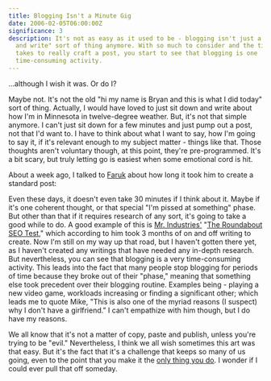 ```yaml
---
title: Blogging Isn't a Minute Gig
date: 2006-02-05T06:00:00Z
significance: 3
description: It's not as easy as it used to be - blogging isn't just a "sit down
  and write" sort of thing anymore. With so much to consider and the time it
  takes to really craft a post, you start to see that blogging is one
  time-consuming activity.
---
```


...although I wish it was. Or do I?

Maybe not. It's not the old "hi my name is Bryan and this is what I did today" sort of thing. Actually, I would have loved to just sit down and write about how I'm in Minnesota in twelve-degree weather. But, it's not that simple anymore. I can't just sit down for a few minutes and just pump out a post, not that I'd want to. I have to think about what I want to say, how I'm going to say it, if it's relevant enough to my subject matter - things like that. Those thoughts aren't voluntary though, at this point, they're pre-programmed. It's a bit scary, but truly letting go is easiest when some emotional cord is hit.

About a week ago, I talked to [Faruk][1] about how long it took him to create a standard post:

<dialog>
<dt>Bryan</dt>
<dd>How long does it take you to write?</dd>
<dt>Faruk</dt>
<dd>hmm, depends</dd>
<dt>Faruk</dt>
<dd>an article like my Newsvine: Organic web article is generally 2~ hours</dd>
<dt>Faruk</dt>
<dd>more if I feel my writing hasn't been consistent enough</dd>
<dt>Bryan</dt>
<dd>I see.</dd>
<dt>Bryan</dt>
<dd>Wow. Some of mine take about 30 minutes. Maybe that's too quick?</dd>
<dt>Faruk</dt>
<dd>my log posts are usually around half an hour to an hour</dd>
<dt>Faruk</dt>
<dd>I tend to get sidetracked a lot, too.</dd>
</dialog>

Even these days, it doesn't even take 30 minutes if I think about it. Maybe if it's one coherent thought, or that special "I'm pissed at something" phase. But other than that if it requires research of any sort, it's going to take a good while to do. A good example of this is [Mr. Industries'][2] "[The Roundabout SEO Test][3]," which according to him took 3 months of on and off writing to create. Now I'm still on my way up that road, but I haven't gotten there yet, as I haven't created any writings that have needed any in-depth research. But nevertheless, you can see that blogging is a very time-consuming activity. This leads into the fact that many people stop blogging for periods of time because they broke out of their "phase," meaning that something else took precedent over their blogging routine. Examples being - playing a new video game, workloads increasing or finding a significant other; which leads me to quote Mike, "This is also one of the myriad reasons (I suspect) why I don't have a girlfriend." I can't empathize with him though, but I do have my reasons.

We all know that it's not a matter of copy, paste and publish, unless you're trying to be "evil." Nevertheless, I think we all wish sometimes this art was that easy. But it's the fact that it's a challenge that keeps so many of us going, even to the point that you make it the [only thing you do][4]. I wonder if I could ever pull that off someday.

[1]: http://kurafire.net/
[2]: http://mikeindustries.com/
[3]: http://www.mikeindustries.com/blog/archive/2006/01/the-roundabout-seo-test
[4]: http://kottke.org/05/02/kottke-micropatron
